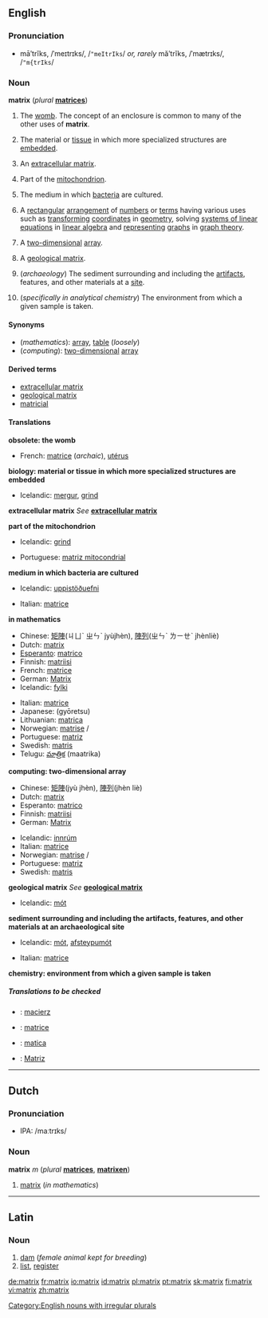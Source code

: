 {{see|Matrix}}

==English==
===Pronunciation===
*māʹtrĭks, /ˈmeɪtrɪks/, /<tt>"meItrIks</tt>/ ''or, rarely'' măʹtrĭks, /ˈmætrɪks/, /<tt>"m{trIks</tt>/

===Noun===
'''matrix''' (''plural'' '''[[matrices]]''')

#{{obsolete}} The [[womb]].   The concept of an enclosure is common to many of the other uses of '''matrix'''.
#{{biology}} The material or [[tissue]] in which more specialized structures are [[embed]]ded.
#{{biology}} An [[extracellular matrix]].<!--the material or tissue between the [[cell]]s of animals or plants-->
#{{biology}} Part of the [[mitochondrion]].
#{{biology}} The medium in which [[bacterium|bacteria]] are cultured.
#{{mathematics}} A [[rectangular]] [[arrangement]] of [[number]]s or [[term]]s having various uses such as [[transform]]ing [[coordinate]]s in [[geometry]], solving [[system of linear equations|systems of linear equations]] in [[linear algebra]] and [[represent]]ing [[graph]]s in [[graph theory]].<!--no "etc" as these are examples, not a comprehensive list-->
#{{computing}} A [[two-dimensional]] [[array]].
#{{geology}} A [[geological matrix]].<!--the outer material of a rock consisting of larger grains embedded in a material consisting of smaller ones-->
#(''archaeology'') The sediment surrounding and including the [[artifact]]s, features, and other materials at a [[site]].
#{{chemistry}} (''specifically in analytical chemistry'') The environment from which a given sample is taken.

====Synonyms====
*(''mathematics''): [[array]], [[table]] (''loosely'')<!--"vector" and "grid" are not synonyms-->
*(''computing''): [[two-dimensional]] [[array]]

<!--please check which of these, if any, are synonyms
#<br>
##[[connective tissue]]
##<br>
##[[binder]]
-->

====Derived terms====
*[[extracellular matrix]]
*[[geological matrix]]
*[[matricial]]

====Translations====

'''obsolete: the womb'''
{{top}}
*French: [[matrice]] {{f}} (''archaic''), [[utérus]] {{m}}
{{mid}}
{{bottom}}

'''biology: material or tissue in which more specialized structures are embedded'''
{{top}}
*Icelandic: [[mergur]], [[grind]]
{{mid}}
{{bottom}}

'''extracellular matrix'''
''See'' '''[[extracellular matrix]]'''

'''part of the mitochondrion'''
{{top}}
*Icelandic: [[grind]]
{{mid}}
*Portuguese: [[matriz mitocondrial]]
{{bottom}}

'''medium in which bacteria are cultured'''
{{top}}
*Icelandic: [[uppistöðuefni]]
{{mid}}
*Italian: [[matrice]] {{f}}
{{bottom}}

'''in mathematics'''
{{top}}
*Chinese: [[矩陣]](ㄐㄩˋ ㄓㄣˋ jyùjhèn), [[陣列]](ㄓㄣˋ ㄌㄧㄝˋ jhènliè)
*Dutch: [[#Dutch|matrix]] {{m}}
*[[Esperanto]]: [[matrico]]
*Finnish: [[matriisi]]
*French: [[matrice]] {{f}}
*German: [[Matrix]] {{f}}
*Icelandic: [[fylki]]
{{mid}}
*Italian: [[matrice]] {{f}}
*Japanese: {{JAchar|[[行列]]}} (gyōretsu)
*Lithuanian: [[matrica]]
*Norwegian: [[matrise]] {{m}}/{{f}}
*Portuguese: [[matriz]] {{f}}
*Swedish: [[matris]] {{c}}
*Telugu: [[మాత్రిక]] (maatrika)
{{bottom}}

'''computing: two-dimensional array'''
{{top}}
*Chinese: [[矩陣]](jyù jhèn), [[陣列]](jhèn liè)
*Dutch: [[#Dutch|matrix]] {{m}}
*Esperanto: [[matrico]]
*Finnish: [[matriisi]]
*German: [[Matrix]] {{f}}
{{mid}}
*Icelandic: [[innrúm]]
*Italian: [[matrice]] {{f}}
*Norwegian: [[matrise]] {{m}}/{{f}}
*Portuguese: [[matriz]] {{f}}
*Swedish: [[matris]] {{c}}
{{bottom}}

'''geological matrix'''
''See'' '''[[geological matrix]]'''
{{top}}
*Icelandic: [[mót]]
{{mid}}
{{bottom}}

'''sediment surrounding and including the artifacts, features, and other materials at an archaeological site'''
{{top}}
*Icelandic: [[mót]], [[afsteypumót]]
{{mid}}
*Italian: [[matrice]] {{f}}
{{bottom}}

'''chemistry: environment from which a given sample is taken'''
{{top}}
{{mid}}
{{bottom}}

=====Translations to be checked=====
<!--Remove this section once all of the translations below have been moved into the tables above.-->
{{checktrans}}
*{{ttbc|Polish}}: [[macierz]] {{f}}
*{{ttbc|Romanian}}: [[matrice]] {{f}}
*{{ttbc|Slovak}}: [[matica#Slovak|matica]] {{f}}
*{{ttbc|Spanish}}: [[Matriz]]

----

==Dutch==
===Pronunciation===
*IPA: /maːtrɪks/

===Noun===
'''matrix''' ''m'' (''plural'' '''[[matrices]]''', '''[[matrixen]]''')

#[[matrix#English|matrix]] (''in mathematics'')

----
==Latin==
===Noun===
{{la-noun|matrix|matricis|matricis|f|third}}

# [[dam]] (''female animal kept for breeding'')
# [[list]], [[register]]

[[Category:English nouns with irregular plurals]]

[[de:matrix]]
[[fr:matrix]]
[[io:matrix]]
[[id:matrix]]
[[pl:matrix]]
[[pt:matrix]]
[[sk:matrix]]
[[fi:matrix]]
[[vi:matrix]]
[[zh:matrix]]